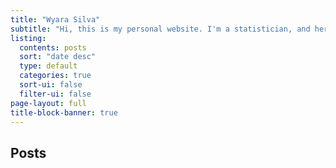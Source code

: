 ```yaml
---
title: "Wyara Silva"
subtitle: "Hi, this is my personal website. I'm a statistician, and here I will post some works, tests and other things that I did and will do during my academic life."
listing:
  contents: posts
  sort: "date desc"
  type: default
  categories: true
  sort-ui: false
  filter-ui: false
page-layout: full
title-block-banner: true
---
```


## Posts
